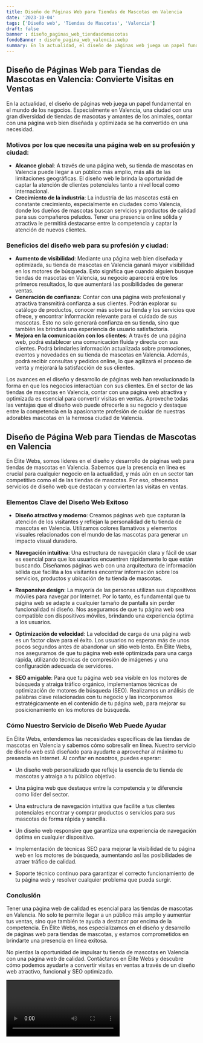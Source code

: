 ```yaml
---
title: Diseño de Páginas Web para Tiendas de Mascotas en Valencia
date: '2023-10-04'
tags: ['Diseño web', 'Tiendas de Mascotas', 'Valencia']
draft: false
banner : diseño_paginas_web_tiendasdemascotas
fondoBanner : diseño_pagina_web_valencia.webp
summary: En la actualidad, el diseño de páginas web juega un papel fundamental en el mundo de los negocios. Especialmente en Valencia, una ciudad con una gran diversidad de tiendas de mascotas y amantes de los animales, contar con una página web bien diseñada y optimizada se ha convertido en una necesidad.
---
```


## Diseño de Páginas Web para Tiendas de Mascotas en Valencia: Convierte Visitas en Ventas

En la actualidad, el diseño de páginas web juega un papel fundamental en el mundo de los negocios. Especialmente en Valencia, una ciudad con una gran diversidad de tiendas de mascotas y amantes de los animales, contar con una página web bien diseñada y optimizada se ha convertido en una necesidad.

### Motivos por los que necesita una página web en su profesión y ciudad:

- **Alcance global**: A través de una página web, su tienda de mascotas en Valencia puede llegar a un público más amplio, más allá de las limitaciones geográficas. El diseño web le brinda la oportunidad de captar la atención de clientes potenciales tanto a nivel local como internacional.
- **Crecimiento de la industria**: La industria de las mascotas está en constante crecimiento, especialmente en ciudades como Valencia, donde los dueños de mascotas buscan servicios y productos de calidad para sus compañeros peludos. Tener una presencia online sólida y atractiva le permitirá destacarse entre la competencia y captar la atención de nuevos clientes.

### Beneficios del diseño web para su profesión y ciudad:

- **Aumento de visibilidad**: Mediante una página web bien diseñada y optimizada, su tienda de mascotas en Valencia ganará mayor visibilidad en los motores de búsqueda. Esto significa que cuando alguien busque tiendas de mascotas en Valencia, su negocio aparecerá entre los primeros resultados, lo que aumentará las posibilidades de generar ventas.
- **Generación de confianza**: Contar con una página web profesional y atractiva transmitirá confianza a sus clientes. Podrán explorar su catálogo de productos, conocer más sobre su tienda y los servicios que ofrece, y encontrar información relevante para el cuidado de sus mascotas. Esto no solo generará confianza en su tienda, sino que también les brindará una experiencia de usuario satisfactoria.
- **Mejora en la comunicación con los clientes**: A través de una página web, podrá establecer una comunicación fluida y directa con sus clientes. Podrá brindarles información actualizada sobre promociones, eventos y novedades en su tienda de mascotas en Valencia. Además, podrá recibir consultas y pedidos online, lo que agilizará el proceso de venta y mejorará la satisfacción de sus clientes.

Los avances en el diseño y desarrollo de páginas web han revolucionado la forma en que los negocios interactúan con sus clientes. En el sector de las tiendas de mascotas en Valencia, contar con una página web atractiva y optimizada es esencial para convertir visitas en ventas. Aproveche todas las ventajas que el diseño web puede ofrecerle a su negocio y destaque entre la competencia en la apasionante profesión de cuidar de nuestras adorables mascotas en la hermosa ciudad de Valencia.

<GifSeo />

<Cta />

## Diseño de Página Web para Tiendas de Mascotas en Valencia

En Élite Webs, somos líderes en el diseño y desarrollo de páginas web para tiendas de mascotas en Valencia. Sabemos que la presencia en línea es crucial para cualquier negocio en la actualidad, y más aún en un sector tan competitivo como el de las tiendas de mascotas. Por eso, ofrecemos servicios de diseño web que destacan y convierten las visitas en ventas.

### Elementos Clave del Diseño Web Exitoso

- **Diseño atractivo y moderno**: Creamos páginas web que capturan la atención de los visitantes y reflejan la personalidad de tu tienda de mascotas en Valencia. Utilizamos colores llamativos y elementos visuales relacionados con el mundo de las mascotas para generar un impacto visual duradero.

- **Navegación intuitiva**: Una estructura de navegación clara y fácil de usar es esencial para que los usuarios encuentren rápidamente lo que están buscando. Diseñamos páginas web con una arquitectura de información sólida que facilita a los visitantes encontrar información sobre los servicios, productos y ubicación de tu tienda de mascotas.

- **Responsive design**: La mayoría de las personas utilizan sus dispositivos móviles para navegar por Internet. Por lo tanto, es fundamental que tu página web se adapte a cualquier tamaño de pantalla sin perder funcionalidad ni diseño. Nos aseguramos de que tu página web sea compatible con dispositivos móviles, brindando una experiencia óptima a los usuarios.

- **Optimización de velocidad**: La velocidad de carga de una página web es un factor clave para el éxito. Los usuarios no esperan más de unos pocos segundos antes de abandonar un sitio web lento. En Élite Webs, nos aseguramos de que tu página web esté optimizada para una carga rápida, utilizando técnicas de compresión de imágenes y una configuración adecuada de servidores.

- **SEO amigable**: Para que tu página web sea visible en los motores de búsqueda y atraiga tráfico orgánico, implementamos técnicas de optimización de motores de búsqueda (SEO). Realizamos un análisis de palabras clave relacionadas con tu negocio y las incorporamos estratégicamente en el contenido de tu página web, para mejorar su posicionamiento en los motores de búsqueda.

### Cómo Nuestro Servicio de Diseño Web Puede Ayudar

En Élite Webs, entendemos las necesidades específicas de las tiendas de mascotas en Valencia y sabemos cómo sobresalir en línea. Nuestro servicio de diseño web está diseñado para ayudarte a aprovechar al máximo tu presencia en Internet. Al confiar en nosotros, puedes esperar:

- Un diseño web personalizado que refleje la esencia de tu tienda de mascotas y atraiga a tu público objetivo.

- Una página web que destaque entre la competencia y te diferencie como líder del sector.

- Una estructura de navegación intuitiva que facilite a tus clientes potenciales encontrar y comprar productos o servicios para sus mascotas de forma rápida y sencilla.

- Un diseño web responsive que garantiza una experiencia de navegación óptima en cualquier dispositivo.

- Implementación de técnicas SEO para mejorar la visibilidad de tu página web en los motores de búsqueda, aumentando así las posibilidades de atraer tráfico de calidad.

- Soporte técnico continuo para garantizar el correcto funcionamiento de tu página web y resolver cualquier problema que pueda surgir.

### Conclusión

Tener una página web de calidad es esencial para las tiendas de mascotas en Valencia. No solo te permite llegar a un público más amplio y aumentar tus ventas, sino que también te ayuda a destacar por encima de la competencia. En Élite Webs, nos especializamos en el diseño y desarrollo de páginas web para tiendas de mascotas, y estamos comprometidos en brindarte una presencia en línea exitosa.

No pierdas la oportunidad de impulsar tu tienda de mascotas en Valencia con una página web de calidad. Contáctanos en Élite Webs y descubre cómo podemos ayudarte a convertir visitas en ventas a través de un diseño web atractivo, funcional y SEO optimizado.

<Video />

<CtaBot job='Tiendas de Mascotas' city='Valencia'/>

<Gmaps query='Valencia+españa+maps' />